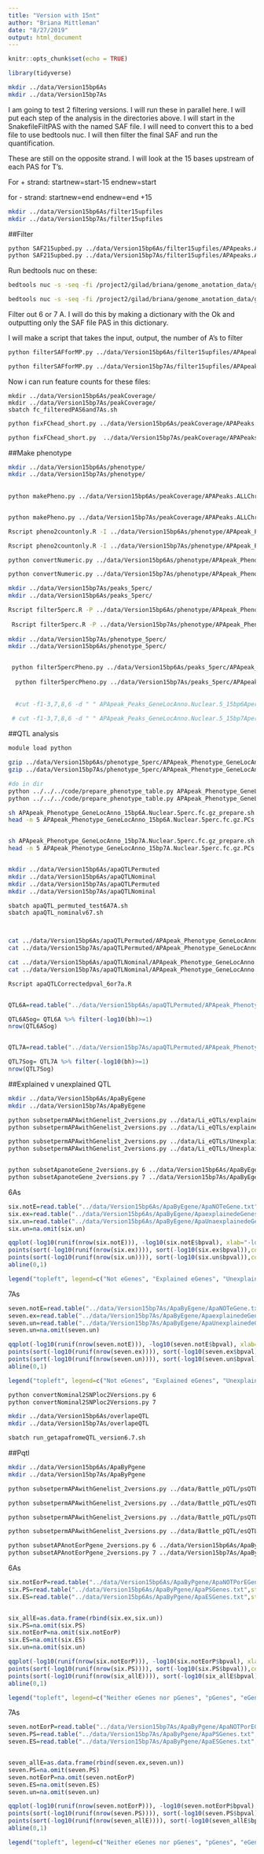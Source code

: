```yaml
---
title: "Version with 15nt"
author: "Briana Mittleman"
date: "8/27/2019"
output: html_document
---
```


```r
knitr::opts_chunk$set(echo = TRUE)
```
```r
library(tidyverse)
```


```bash
mkdir ../data/Version15bp6As
mkdir ../data/Version15bp7As
```

I am going to test 2 filtering versions. I will run these in parallel here. I will put each step of the analysis in the directories above. I will start in the SnakefileFiltPAS with the named SAF file. I will need to convert this to a bed file to use bedtools nuc. I will then filter the final SAF and run the quantification. 


These are still on the opposite strand. I will look at the 15 bases upstream of each PAS for T's.

For + strand:
startnew=start-15
endnew=start

for - strand:
startnew=end
endnew=end +15

```bash
mkdir ../data/Version15bp6As/filter15upfiles
mkdir ../data/Version15bp7As/filter15upfiles
```

##Filter 
```bash
python SAF215upbed.py ../data/Version15bp6As/filter15upfiles/APApeaks.ALLChrom.Filtered.Named.GeneLocAnnoPARSED.15up.bed
python SAF215upbed.py ../data/Version15bp7As/filter15upfiles/APApeaks.ALLChrom.Filtered.Named.GeneLocAnnoPARSED.15up.bed
```

Run bedtools nuc on these:  

```bash
bedtools nuc -s -seq -fi /project2/gilad/briana/genome_anotation_data/genome/Homo_sapiens.GRCh37.75.dna_sm.all.fa -bed ../data/Version15bp6As/filter15upfiles/APApeaks.ALLChrom.Filtered.Named.GeneLocAnnoPARSED.15up.bed > ../data/Version15bp6As/filter15upfiles/APApeaks.ALLChrom.Filtered.Named.GeneLocAnnoPARSED.15upNUC.txt

bedtools nuc -s -seq -fi /project2/gilad/briana/genome_anotation_data/genome/Homo_sapiens.GRCh37.75.dna_sm.all.fa -bed ../data/Version15bp7As/filter15upfiles/APApeaks.ALLChrom.Filtered.Named.GeneLocAnnoPARSED.15up.bed > ../data/Version15bp7As/filter15upfiles/APApeaks.ALLChrom.Filtered.Named.GeneLocAnnoPARSED.15upNUC.txt

```

Filter out 6 or 7 A. I will do this by making a dictionary with the Ok and outputting only the SAF file PAS in this dictionary. 

I will make a script that takes the input, output, the number of A's to filter 

```bash
python filterSAFforMP.py ../data/Version15bp6As/filter15upfiles/APApeaks.ALLChrom.Filtered.Named.GeneLocAnnoPARSED.15upNUC.txt ../data/Version15bp6As/filter15upfiles/APApeaks.ALLChrom.Filtered.Named.GeneLocAnnoPARSED.15upNUC6A.SAF 6

python filterSAFforMP.py ../data/Version15bp7As/filter15upfiles/APApeaks.ALLChrom.Filtered.Named.GeneLocAnnoPARSED.15upNUC.txt ../data/Version15bp7As/filter15upfiles/APApeaks.ALLChrom.Filtered.Named.GeneLocAnnoPARSED.15upNUC7A.SAF 7
```

Now i can run feature counts for these files: 

```bas
mkdir ../data/Version15bp6As/peakCoverage/
mkdir ../data/Version15bp7As/peakCoverage/
sbatch fc_filteredPAS6and7As.sh
```

```bash
python fixFChead_short.py ../data/Version15bp6As/peakCoverage/APAPeaks.ALLChrom.Filtered.Named.GeneLocAnnoPARSED.15upNUC6A.Nuclear.Quant.fc ../data/Version15bp6As/peakCoverage/APAPeaks.ALLChrom.Filtered.Named.GeneLocAnnoPARSED.15upNUC6A.Nuclear.Quant.fixed.fc

python fixFChead_short.py  ../data/Version15bp7As/peakCoverage/APAPeaks.ALLChrom.Filtered.Named.GeneLocAnnoPARSED.15upNUC7A.Nuclear.Quant.fc ../data/Version15bp7As/peakCoverage/APAPeaks.ALLChrom.Filtered.Named.GeneLocAnnoPARSED.15upNUC7A.Nuclear.Quant.fixed.fc
```

##Make phenotype 

```bash
mkdir ../data/Version15bp6As/phenotype/
mkdir ../data/Version15bp7As/phenotype/
  
  
python makePheno.py ../data/Version15bp6As/peakCoverage/APAPeaks.ALLChrom.Filtered.Named.GeneLocAnnoPARSED.15upNUC6A.Nuclear.Quant.fixed.fc ../data/peakCoverage/file_id_mapping_Nuclear_Transcript.txt  ../data/Version15bp6As/phenotype/APApeak_Phenotype_GeneLocAnno_15bp6A.Nuclear.fc


python makePheno.py ../data/Version15bp7As/peakCoverage/APAPeaks.ALLChrom.Filtered.Named.GeneLocAnnoPARSED.15upNUC7A.Nuclear.Quant.fixed.fc ../data/peakCoverage/file_id_mapping_Nuclear_Transcript.txt ../data/Version15bp7As/phenotype/APApeak_Phenotype_GeneLocAnno_15bp7A.Nuclear.fc

Rscript pheno2countonly.R -I ../data/Version15bp6As/phenotype/APApeak_Phenotype_GeneLocAnno_15bp6A.Nuclear.fc -O ../data/Version15bp6As/phenotype/APApeak_Phenotype_GeneLocAnno_15bp6A.Nuclear.CountsOnly

Rscript pheno2countonly.R -I ../data/Version15bp7As/phenotype/APApeak_Phenotype_GeneLocAnno_15bp7A.Nuclear.fc -O ../data/Version15bp7As/phenotype/APApeak_Phenotype_GeneLocAnno_15bp7A.Nuclear.CountsOnly

python convertNumeric.py ../data/Version15bp6As/phenotype/APApeak_Phenotype_GeneLocAnno_15bp6A.Nuclear.CountsOnly ../data/Version15bp6As/phenotype/APApeak_Phenotype_GeneLocAnno_15bp6A.Nuclear.CountsOnlyNumeric

python convertNumeric.py ../data/Version15bp7As/phenotype/APApeak_Phenotype_GeneLocAnno_15bp7A.Nuclear.CountsOnly ../data/Version15bp7As/phenotype/APApeak_Phenotype_GeneLocAnno_15bp7A.Nuclear.CountsOnlyNumeric

mkdir ../data/Version15bp7As/peaks_5perc/
mkdir ../data/Version15bp6As/peaks_5perc/

Rscript filter5perc.R -P ../data/Version15bp6As/phenotype/APApeak_Phenotype_GeneLocAnno_15bp6A.Nuclear.fc -N ../data/Version15bp6As/phenotype/APApeak_Phenotype_GeneLocAnno_15bp6A.Nuclear.CountsOnlyNumeric -O  ../data/Version15bp6As/peaks_5perc/APApeak_Peaks_GeneLocAnno.Nuclear.5_15bp6Aperc.fc
 
 Rscript filter5perc.R -P ../data/Version15bp7As/phenotype/APApeak_Phenotype_GeneLocAnno_15bp7A.Nuclear.fc -N ../data/Version15bp7As/phenotype/APApeak_Phenotype_GeneLocAnno_15bp7A.Nuclear.CountsOnlyNumeric -O  ../data/Version15bp7As/peaks_5perc/APApeak_Peaks_GeneLocAnno.Nuclear.5_15bp7Aperc.fc
 
mkdir ../data/Version15bp7As/phenotype_5perc/
mkdir ../data/Version15bp6As/phenotype_5perc/


 python filter5percPheno.py ../data/Version15bp6As/peaks_5perc/APApeak_Peaks_GeneLocAnno.Nuclear.5_15bp6Aperc.fc ../data/Version15bp6As/phenotype/APApeak_Phenotype_GeneLocAnno_15bp6A.Nuclear.fc ../data/Version15bp6As/phenotype_5perc/APApeak_Phenotype_GeneLocAnno_15bp6A.Nuclear.5perc.fc
 
  python filter5percPheno.py ../data/Version15bp7As/peaks_5perc/APApeak_Peaks_GeneLocAnno.Nuclear.5_15bp7Aperc.fc ../data/Version15bp7As/phenotype/APApeak_Phenotype_GeneLocAnno_15bp7A.Nuclear.fc ../data/Version15bp7As/phenotype_5perc/APApeak_Phenotype_GeneLocAnno_15bp7A.Nuclear.5perc.fc
  
  
  #cut -f1-3,7,8,6 -d " " APApeak_Peaks_GeneLocAnno.Nuclear.5_15bp6Aperc.fc > APApeak_Peaks_GeneLocAnno.Nuclear.5_15bp6Aperc.bed
  
 # cut -f1-3,7,8,6 -d " " APApeak_Peaks_GeneLocAnno.Nuclear.5_15bp7Aperc.fc > APApeak_Peaks_GeneLocAnno.Nuclear.5_15bp7Aperc.bed
```

##QTL analysis  


```bash
module load python

gzip ../data/Version15bp6As/phenotype_5perc/APApeak_Phenotype_GeneLocAnno_15bp6A.Nuclear.5perc.fc
gzip ../data/Version15bp7As/phenotype_5perc/APApeak_Phenotype_GeneLocAnno_15bp7A.Nuclear.5perc.fc

#do in dir
python ../../../code/prepare_phenotype_table.py APApeak_Phenotype_GeneLocAnno_15bp6A.Nuclear.5perc.fc.gz
python ../../../code/prepare_phenotype_table.py APApeak_Phenotype_GeneLocAnno_15bp7A.Nuclear.5perc.fc.gz
```

```bash


sh APApeak_Phenotype_GeneLocAnno_15bp6A.Nuclear.5perc.fc.gz_prepare.sh
head -n 5 APApeak_Phenotype_GeneLocAnno_15bp6A.Nuclear.5perc.fc.gz.PCs > APApeak_Phenotype_GeneLocAnno_15bp6A.Nuclear.5perc.fc.gz.4PCs


sh APApeak_Phenotype_GeneLocAnno_15bp7A.Nuclear.5perc.fc.gz_prepare.sh
head -n 5 APApeak_Phenotype_GeneLocAnno_15bp7A.Nuclear.5perc.fc.gz.PCs > APApeak_Phenotype_GeneLocAnno_15bp7A.Nuclear.5perc.fc.gz.4PCs


mkdir ../data/Version15bp6As/apaQTLPermuted
mkdir ../data/Version15bp6As/apaQTLNominal
mkdir ../data/Version15bp7As/apaQTLPermuted
mkdir ../data/Version15bp7As/apaQTLNominal

sbatch apaQTL_permuted_test6A7A.sh
sbatch apaQTL_nominalv67.sh



cat ../data/Version15bp6As/apaQTLPermuted/APApeak_Phenotype_GeneLocAnno.Nuclear_15bp6A.5perc.fc.gz.qqnorm_chr* > ../data/Version15bp6As/apaQTLPermuted/APApeak_Phenotype_GeneLocAnno.Nuclear_15bp6A.5perc_permRes.txt
cat ../data/Version15bp7As/apaQTLPermuted/APApeak_Phenotype_GeneLocAnno.Nuclear_15bp7A.5perc.fc.gz.qqnorm_chr* > ../data/Version15bp7As/apaQTLPermuted/APApeak_Phenotype_GeneLocAnno.Nuclear_15bp7A.5perc_permRes.txt

cat ../data/Version15bp6As/apaQTLNominal/APApeak_Phenotype_GeneLocAnno.Nuclear_15bp6A.5perc.fc.gz.qqnorm_chr* >../data/Version15bp6As/apaQTLNominal/APApeak_Phenotype_GeneLocAnno.Nuclear_15bp6A.5perc_nomRes.txt
cat ../data/Version15bp7As/apaQTLNominal/APApeak_Phenotype_GeneLocAnno.Nuclear_15bp7A.5perc.fc.gz.qqnorm_chr* >../data/Version15bp7As/apaQTLNominal/APApeak_Phenotype_GeneLocAnno.Nuclear_15bp7A.5perc_nomRes.txt

Rscript apaQTLCorrectedpval_6or7a.R



```

```r
QTL6A=read.table("../data/Version15bp6As/apaQTLPermuted/APApeak_Phenotype_GeneLocAnno.Nuclear_15bp6A.5perc_permResBH.txt", stringsAsFactors = F, header = T) %>% separate(pid, into=c("Chr", "Start", "End", "PeakID"), sep=":") %>% separate(PeakID, into=c("Gene", "Loc", "Strand","Peak"), sep="_")

QTL6ASog= QTL6A %>% filter(-log10(bh)>=1)
nrow(QTL6ASog)



```
```r
QTL7A=read.table("../data/Version15bp7As/apaQTLPermuted/APApeak_Phenotype_GeneLocAnno.Nuclear_15bp7A.5perc_permResBH.txt", stringsAsFactors = F, header = T) %>% separate(pid, into=c("Chr", "Start", "End", "PeakID"), sep=":") %>% separate(PeakID, into=c("Gene", "Loc", "Strand","Peak"), sep="_")

QTL7Sog= QTL7A %>% filter(-log10(bh)>=1)
nrow(QTL7Sog)
```




##Explained v unexplained QTL  



```bash

mkdir ../data/Version15bp6As/ApaByEgene
mkdir ../data/Version15bp7As/ApaByEgene

python subsetpermAPAwithGenelist_2versions.py ../data/Li_eQTLs/explainedEgenes.txt 6 ../data/Version15bp6As/ApaByEgene/ApaexplainedeGenes.txt
python subsetpermAPAwithGenelist_2versions.py ../data/Li_eQTLs/explainedEgenes.txt 7 ../data/Version15bp7As/ApaByEgene/ApaexplainedeGenes.txt

python subsetpermAPAwithGenelist_2versions.py ../data/Li_eQTLs/UnexplainedEgenes.txt 6 ../data/Version15bp6As/ApaByEgene/ApaUnaexplainedeGenes.txt
python subsetpermAPAwithGenelist_2versions.py ../data/Li_eQTLs/UnexplainedEgenes.txt 7 ../data/Version15bp7As/ApaByEgene/ApaUnexplainedeGenes.txt


python subsetApanoteGene_2versions.py 6 ../data/Version15bp6As/ApaByEgene/ApaNOTeGene.txt
python subsetApanoteGene_2versions.py 7 ../data/Version15bp7As/ApaByEgene/ApaNOTeGene.txt

```


6As
```r
six.notE=read.table("../data/Version15bp6As/ApaByEgene/ApaNOTeGene.txt",stringsAsFactors = F,col.names = c("pid", "nvar", "shape1", "shape2", "dummy", "sid", "dist", "npval", "slope", "ppval", "bpval"))
six.ex=read.table("../data/Version15bp6As/ApaByEgene/ApaexplainedeGenes.txt",stringsAsFactors = F,col.names = c("pid", "nvar", "shape1", "shape2", "dummy", "sid", "dist", "npval", "slope", "ppval", "bpval"))
six.un=read.table("../data/Version15bp6As/ApaByEgene/ApaUnaexplainedeGenes.txt",stringsAsFactors = F, col.names = c("pid", "nvar", "shape1", "shape2", "dummy", "sid", "dist", "npval", "slope", "ppval", "bpval") )
six.un=na.omit(six.un)
```
```r
qqplot(-log10(runif(nrow(six.notE))), -log10(six.notE$bpval), xlab="-log10(Uniform)", ylab="-log10(beta pval)", main="Nuclear 6A Apa")
points(sort(-log10(runif(nrow(six.ex)))), sort(-log10(six.ex$bpval)),col= alpha("Red"))
points(sort(-log10(runif(nrow(six.un)))), sort(-log10(six.un$bpval)),col= alpha("Blue"))
abline(0,1)

legend("topleft", legend=c("Not eGenes", "Explained eGenes", "Unexplained eGenes"),col=c("black", "red", "blue"), pch=16,bty = 'n')
```
7As
```r
seven.notE=read.table("../data/Version15bp7As/ApaByEgene/ApaNOTeGene.txt",stringsAsFactors = F,col.names = c("pid", "nvar", "shape1", "shape2", "dummy", "sid", "dist", "npval", "slope", "ppval", "bpval"))
seven.ex=read.table("../data/Version15bp7As/ApaByEgene/ApaexplainedeGenes.txt",stringsAsFactors = F,col.names = c("pid", "nvar", "shape1", "shape2", "dummy", "sid", "dist", "npval", "slope", "ppval", "bpval"))
seven.un=read.table("../data/Version15bp7As/ApaByEgene/ApaUnexplainedeGenes.txt",stringsAsFactors = F, col.names = c("pid", "nvar", "shape1", "shape2", "dummy", "sid", "dist", "npval", "slope", "ppval", "bpval") )
seven.un=na.omit(seven.un)
```
```r
qqplot(-log10(runif(nrow(seven.notE))), -log10(seven.notE$bpval), xlab="-log10(Uniform)", ylab="-log10(beta pval)", main="Nuclear 7A Apa")
points(sort(-log10(runif(nrow(seven.ex)))), sort(-log10(seven.ex$bpval)),col= alpha("Red"))
points(sort(-log10(runif(nrow(seven.un)))), sort(-log10(seven.un$bpval)),col= alpha("Blue"))
abline(0,1)

legend("topleft", legend=c("Not eGenes", "Explained eGenes", "Unexplained eGenes"),col=c("black", "red", "blue"), pch=16,bty = 'n')
```

```bash
python convertNominal2SNPloc2Versions.py 6
python convertNominal2SNPloc2Versions.py 7

mkdir ../data/Version15bp6As/overlapeQTL
mkdir ../data/Version15bp7As/overlapeQTL

sbatch run_getapafromeQTL_version6.7.sh
```




##Pqtl  

```bash
mkdir ../data/Version15bp6As/ApaByPgene
mkdir ../data/Version15bp7As/ApaByPgene

python subsetpermAPAwithGenelist_2versions.py ../data/Battle_pQTL/psQTLGeneNames.txt 6 ../data/Version15bp6As/ApaByPgene/ApaPSGenes.txt

python subsetpermAPAwithGenelist_2versions.py ../data/Battle_pQTL/esQTLGenes.txt 6 ../data/Version15bp6As/ApaByPgene/ApaESGenes.txt

python subsetpermAPAwithGenelist_2versions.py ../data/Battle_pQTL/psQTLGeneNames.txt 7 ../data/Version15bp7As/ApaByPgene/ApaPSGenes.txt

python subsetpermAPAwithGenelist_2versions.py ../data/Battle_pQTL/esQTLGenes.txt 7 ../data/Version15bp7As/ApaByPgene/ApaESGenes.txt

python subsetAPAnotEorPgene_2versions.py 6 ../data/Version15bp6As/ApaByPgene/ApaNOTPorEGenes.txt
python subsetAPAnotEorPgene_2versions.py 7 ../data/Version15bp7As/ApaByPgene/ApaNOTPorEGenes.txt

```

6As

```r
six.notEorP=read.table("../data/Version15bp6As/ApaByPgene/ApaNOTPorEGenes.txt",stringsAsFactors = F,col.names = c("pid", "nvar", "shape1", "shape2", "dummy", "sid", "dist", "npval", "slope", "ppval", "bpval"))
six.PS=read.table("../data/Version15bp6As/ApaByPgene/ApaPSGenes.txt",stringsAsFactors = F,col.names = c("pid", "nvar", "shape1", "shape2", "dummy", "sid", "dist", "npval", "slope", "ppval", "bpval"))
six.ES=read.table("../data/Version15bp6As/ApaByPgene/ApaESGenes.txt",stringsAsFactors = F, col.names = c("pid", "nvar", "shape1", "shape2", "dummy", "sid", "dist", "npval", "slope", "ppval", "bpval") )


six_allE=as.data.frame(rbind(six.ex,six.un))
six.PS=na.omit(six.PS)
six.notEorP=na.omit(six.notEorP)
six.ES=na.omit(six.ES)
six.un=na.omit(six.un)
```



```r
qqplot(-log10(runif(nrow(six.notEorP))), -log10(six.notEorP$bpval), xlab="-log10(Uniform)", ylab="-log10(beta pval)", main="6A Nuclear Apa")
points(sort(-log10(runif(nrow(six.PS)))), sort(-log10(six.PS$bpval)),col= alpha("Red"))
points(sort(-log10(runif(nrow(six_allE)))), sort(-log10(six_allE$bpval)),col= alpha("blue"))
abline(0,1)

legend("topleft", legend=c("Neither eGenes nor pGenes", "pGenes", "eGenes"),col=c("black", "red","blue"), pch=16,bty = 'n')
```
7As

```r
seven.notEorP=read.table("../data/Version15bp7As/ApaByPgene/ApaNOTPorEGenes.txt",stringsAsFactors = F,col.names = c("pid", "nvar", "shape1", "shape2", "dummy", "sid", "dist", "npval", "slope", "ppval", "bpval"))
seven.PS=read.table("../data/Version15bp7As/ApaByPgene/ApaPSGenes.txt",stringsAsFactors = F,col.names = c("pid", "nvar", "shape1", "shape2", "dummy", "sid", "dist", "npval", "slope", "ppval", "bpval"))
seven.ES=read.table("../data/Version15bp7As/ApaByPgene/ApaESGenes.txt",stringsAsFactors = F, col.names = c("pid", "nvar", "shape1", "shape2", "dummy", "sid", "dist", "npval", "slope", "ppval", "bpval") )


seven_allE=as.data.frame(rbind(seven.ex,seven.un))
seven.PS=na.omit(seven.PS)
seven.notEorP=na.omit(seven.notEorP)
seven.ES=na.omit(seven.ES)
seven.un=na.omit(seven.un)
```

```r
qqplot(-log10(runif(nrow(seven.notEorP))), -log10(seven.notEorP$bpval), xlab="-log10(Uniform)", ylab="-log10(beta pval)", main="7A Nuclear Apa")
points(sort(-log10(runif(nrow(seven.PS)))), sort(-log10(seven.PS$bpval)),col= alpha("Red"))
points(sort(-log10(runif(nrow(seven_allE)))), sort(-log10(seven_allE$bpval)),col= alpha("blue"))
abline(0,1)

legend("topleft", legend=c("Neither eGenes nor pGenes", "pGenes", "eGenes"),col=c("black", "red","blue"), pch=16,bty = 'n')
```
